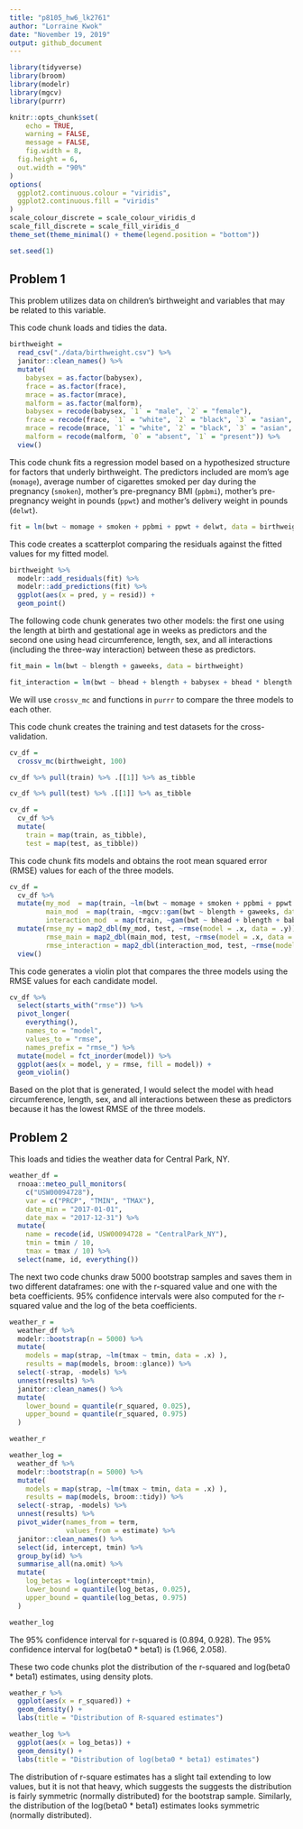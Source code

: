 ```yaml
---
title: "p8105_hw6_lk2761"
author: "Lorraine Kwok"
date: "November 19, 2019"
output: github_document
---
```


```r
library(tidyverse)
library(broom)
library(modelr)
library(mgcv)
library(purrr)

knitr::opts_chunk$set(
	echo = TRUE,
	warning = FALSE,
	message = FALSE,
	fig.width = 8, 
  fig.height = 6,
  out.width = "90%"
)
options(
  ggplot2.continuous.colour = "viridis",
  ggplot2.continuous.fill = "viridis"
)
scale_colour_discrete = scale_colour_viridis_d
scale_fill_discrete = scale_fill_viridis_d
theme_set(theme_minimal() + theme(legend.position = "bottom"))

set.seed(1)
```

## Problem 1

This problem utilizes data on children's birthweight and variables that may be related to this variable. 

This code chunk loads and tidies the data. 

```r
birthweight = 
  read_csv("./data/birthweight.csv") %>%
  janitor::clean_names() %>%
  mutate(
    babysex = as.factor(babysex),
    frace = as.factor(frace),
    mrace = as.factor(mrace),
    malform = as.factor(malform),
    babysex = recode(babysex, `1` = "male", `2` = "female"),
    frace = recode(frace, `1` = "white", `2` = "black", `3` = "asian", `4` = "puerto rican", `8` = "other", `9` = "unknown"),
    mrace = recode(mrace, `1` = "white", `2` = "black", `3` = "asian", `4` = "puerto rican", `8` = "other"),
    malform = recode(malform, `0` = "absent", `1` = "present")) %>%
  view()
```

This code chunk fits a regression model based on a hypothesized structure for factors that underly birthweight. The predictors included are mom's age (`momage`), average number of cigarettes smoked per day during the pregnancy (`smoken`), mother's pre-pregnancy BMI (`ppbmi`), mother's pre-pregnancy weight in pounds (`ppwt`) and mother's delivery weight in pounds (`delwt`). 

```r
fit = lm(bwt ~ momage + smoken + ppbmi + ppwt + delwt, data = birthweight)
```

This code creates a scatterplot comparing the residuals against the fitted values for my fitted model. 

```r
birthweight %>%
  modelr::add_residuals(fit) %>%
  modelr::add_predictions(fit) %>%
  ggplot(aes(x = pred, y = resid)) + 
  geom_point()
```

The following code chunk generates two other models: the first one using the length at birth and gestational age in weeks as predictors and the second one using head circumference, length, sex, and all interactions (including the three-way interaction) between these as predictors.

```r
fit_main = lm(bwt ~ blength + gaweeks, data = birthweight)

fit_interaction = lm(bwt ~ bhead + blength + babysex + bhead * blength + bhead * babysex + blength * babysex + bhead * blength * babysex, data = birthweight)
```

We will use `crossv_mc` and functions in `purrr` to compare the three models to each other. 

This code chunk creates the training and test datasets for the cross-validation. 

```r
cv_df = 
  crossv_mc(birthweight, 100) 

cv_df %>% pull(train) %>% .[[1]] %>% as_tibble

cv_df %>% pull(test) %>% .[[1]] %>% as_tibble
```

```r
cv_df =
  cv_df %>% 
  mutate(
    train = map(train, as_tibble),
    test = map(test, as_tibble))
```

This code chunk fits models and obtains the root mean squared error (RMSE) values for each of the three models. 

```r
cv_df = 
  cv_df %>% 
  mutate(my_mod  = map(train, ~lm(bwt ~ momage + smoken + ppbmi + ppwt + delwt, data = .x)),
         main_mod  = map(train, ~mgcv::gam(bwt ~ blength + gaweeks, data = .x)),
         interaction_mod  = map(train, ~gam(bwt ~ bhead + blength + babysex + bhead * blength + bhead * babysex + blength * babysex + bhead * blength * babysex, data = .x))) %>% 
  mutate(rmse_my = map2_dbl(my_mod, test, ~rmse(model = .x, data = .y)),
         rmse_main = map2_dbl(main_mod, test, ~rmse(model = .x, data = .y)),
         rmse_interaction = map2_dbl(interaction_mod, test, ~rmse(model = .x, data = .y))) %>% 
  view()
```

This code generates a violin plot that compares the three models using the RMSE values for each candidate model. 

```r
cv_df %>% 
  select(starts_with("rmse")) %>% 
  pivot_longer(
    everything(),
    names_to = "model", 
    values_to = "rmse",
    names_prefix = "rmse_") %>% 
  mutate(model = fct_inorder(model)) %>% 
  ggplot(aes(x = model, y = rmse, fill = model)) + 
  geom_violin()
```

Based on the plot that is generated, I would select the model with head circumference, length, sex, and all interactions between these as predictors because it has the lowest RMSE of the three models. 

## Problem 2

This loads and tidies the weather data for Central Park, NY.

```r
weather_df = 
  rnoaa::meteo_pull_monitors(
    c("USW00094728"),
    var = c("PRCP", "TMIN", "TMAX"), 
    date_min = "2017-01-01",
    date_max = "2017-12-31") %>%
  mutate(
    name = recode(id, USW00094728 = "CentralPark_NY"),
    tmin = tmin / 10,
    tmax = tmax / 10) %>%
  select(name, id, everything())
```

The next two code chunks draw 5000 bootstrap samples and saves them in two different dataframes: one with the r-squared value and one with the beta coefficients. 95% confidence intervals were also computed for the r-squared value and the log of the beta coefficients. 

```r
weather_r =
  weather_df %>% 
  modelr::bootstrap(n = 5000) %>% 
  mutate(
    models = map(strap, ~lm(tmax ~ tmin, data = .x) ),
    results = map(models, broom::glance)) %>% 
  select(-strap, -models) %>% 
  unnest(results) %>%
  janitor::clean_names() %>%
  mutate(
    lower_bound = quantile(r_squared, 0.025),
    upper_bound = quantile(r_squared, 0.975)
  )

weather_r
```

```r
weather_log =
  weather_df %>% 
  modelr::bootstrap(n = 5000) %>% 
  mutate(
    models = map(strap, ~lm(tmax ~ tmin, data = .x) ),
    results = map(models, broom::tidy)) %>% 
  select(-strap, -models) %>% 
  unnest(results) %>%
  pivot_wider(names_from = term,
              values_from = estimate) %>%
  janitor::clean_names() %>%
  select(id, intercept, tmin) %>%
  group_by(id) %>%
  summarise_all(na.omit) %>%
  mutate(
    log_betas = log(intercept*tmin),
    lower_bound = quantile(log_betas, 0.025),
    upper_bound = quantile(log_betas, 0.975)
  )

weather_log
```

The 95% confidence interval for r-squared is (0.894, 0.928). The 95% confidence interval for log(beta0 * beta1) is (1.966, 2.058). 

These two code chunks plot the distribution of the r-squared and 
log(beta0 * beta1) estimates, using density plots.

```r
weather_r %>%
  ggplot(aes(x = r_squared)) +
  geom_density() + 
  labs(title = "Distribution of R-squared estimates")
```

```r
weather_log %>%
  ggplot(aes(x = log_betas)) + 
  geom_density() +
  labs(title = "Distribution of log(beta0 * beta1) estimates")
```

The distribution of r-square estimates has a slight tail extending to low values, but it is not that heavy, which suggests the suggests the distribution is fairly symmetric (normally distributed) for the bootstrap sample. Similarly, the distribution of the log(beta0 * beta1) estimates looks symmetric (normally distributed). 